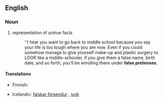 ==English==

===Noun===
{{en-noun|head=[[false]] [[pretense]]}}

# representation of untrue facts
#: <!--This is DAMN long. Is it a quote or something?-->''I hear you want to go back to middle school because you say your life is too tough where you are now. Even if you could somehow manage to give yourself make-up and plastic surgery to LOOK like a middle-schooler, if you give them a false name, birth date, and so forth, you'll be enrolling there under '''false pretenses'''.

====Translations====
{{trans-top|representation of untrue facts}}
* Finnish: {{t-|fi|väärä peruste}}
{{trans-mid}}
*Icelandic: [[falskar forsendur]] {{f|p}}, [[svik]] {{n|p}}
{{trans-bottom}}